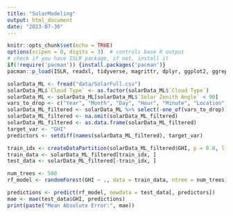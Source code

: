 ```yaml
---
title: "SolarModeling"
output: html_document
date: "2023-07-30"
---
```


```r
knitr::opts_chunk$set(echo = TRUE)
options(scipen = 0, digits = 3)  # controls base R output
# check if you have ISLR package, if not, install it
if(!require('pacman')) {install.packages('pacman')}
pacman::p_load(ISLR, readxl, tidyverse, magrittr, dplyr, ggplot2, ggrepel, data.table, lubridate, ggpubr, patchwork, car, glmnet, keras, caret, randomForest)
```


```r
solarData_ML <- fread("data/SolarFull.csv")
solarData_ML$`Cloud Type` <- as.factor(solarData_ML$`Cloud Type`)
solarData_ML <- solarData_ML[solarData_ML$`Solar Zenith Angle` < 90]
vars_to_drop <- c("Year", "Month", "Day", "Hour", "Minute", "Location", "Cloud Type")
solarData_ML_filtered <- solarData_ML %>% select(-one_of(vars_to_drop))
solarData_ML_filtered <- na.omit(solarData_ML_filtered)
solarData_ML_filtered <- as.data.frame(solarData_ML_filtered)
target_var <- "GHI"
predictors <- setdiff(names(solarData_ML_filtered), target_var)

train_idx <- createDataPartition(solarData_ML_filtered$GHI, p = 0.8, list = FALSE)
train_data <- solarData_ML_filtered[train_idx, ]
test_data <- solarData_ML_filtered[-train_idx, ]

num_trees <- 500
rf_model <- randomForest(GHI ~ ., data = train_data, ntree = num_trees)

predictions <- predict(rf_model, newdata = test_data[, predictors])
mae <- mae(test_data$GHI, predictions)
print(paste("Mean Absolute Error:", mae))

```



```r





```